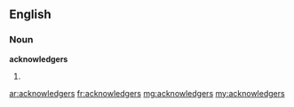 ==English==

===Noun===
'''acknowledgers'''
# {{plural of|acknowledger}}

[[ar:acknowledgers]]
[[fr:acknowledgers]]
[[mg:acknowledgers]]
[[my:acknowledgers]]